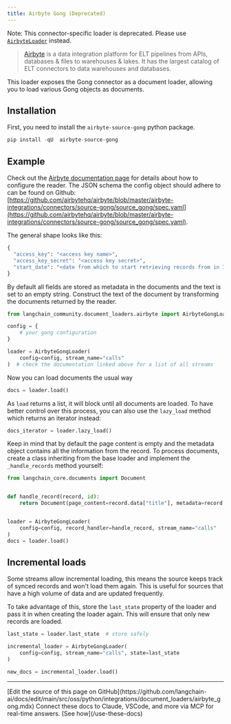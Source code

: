 ```yaml
---
title: Airbyte Gong (Deprecated)
---
```


Note: This connector-specific loader is deprecated. Please use [`AirbyteLoader`](/oss/python/integrations/document_loaders/airbyte) instead.

>[Airbyte](https://github.com/airbytehq/airbyte) is a data integration platform for ELT pipelines from APIs, databases & files to warehouses & lakes. It has the largest catalog of ELT connectors to data warehouses and databases.

This loader exposes the Gong connector as a document loader, allowing you to load various Gong objects as documents.

## Installation

First, you need to install the `airbyte-source-gong` python package.

```python
pip install -qU  airbyte-source-gong
```

## Example

Check out the [Airbyte documentation page](https://docs.airbyte.com/integrations/sources/gong/) for details about how to configure the reader.
The JSON schema the config object should adhere to can be found on Github: [https://github.com/airbytehq/airbyte/blob/master/airbyte-integrations/connectors/source-gong/source_gong/spec.yaml](https://github.com/airbytehq/airbyte/blob/master/airbyte-integrations/connectors/source-gong/source_gong/spec.yaml).

The general shape looks like this:

```python
{
  "access_key": "<access key name>",
  "access_key_secret": "<access key secret>",
  "start_date": "<date from which to start retrieving records from in ISO format, e.g. 2020-10-20T00:00:00Z>",
}
```

By default all fields are stored as metadata in the documents and the text is set to an empty string. Construct the text of the document by transforming the documents returned by the reader.

```python
from langchain_community.document_loaders.airbyte import AirbyteGongLoader

config = {
    # your gong configuration
}

loader = AirbyteGongLoader(
    config=config, stream_name="calls"
)  # check the documentation linked above for a list of all streams
```

Now you can load documents the usual way

```python
docs = loader.load()
```

As `load` returns a list, it will block until all documents are loaded. To have better control over this process, you can also use the `lazy_load` method which returns an iterator instead:

```python
docs_iterator = loader.lazy_load()
```

Keep in mind that by default the page content is empty and the metadata object contains all the information from the record. To process documents, create a class inheriting from the base loader and implement the `_handle_records` method yourself:

```python
from langchain_core.documents import Document


def handle_record(record, id):
    return Document(page_content=record.data["title"], metadata=record.data)


loader = AirbyteGongLoader(
    config=config, record_handler=handle_record, stream_name="calls"
)
docs = loader.load()
```

## Incremental loads

Some streams allow incremental loading, this means the source keeps track of synced records and won't load them again. This is useful for sources that have a high volume of data and are updated frequently.

To take advantage of this, store the `last_state` property of the loader and pass it in when creating the loader again. This will ensure that only new records are loaded.

```python
last_state = loader.last_state  # store safely

incremental_loader = AirbyteGongLoader(
    config=config, stream_name="calls", state=last_state
)

new_docs = incremental_loader.load()
```

---

<Callout icon="pen-to-square" iconType="regular">
    [Edit the source of this page on GitHub](https://github.com/langchain-ai/docs/edit/main/src/oss/python/integrations/document_loaders/airbyte_gong.mdx)
</Callout>
<Tip icon="terminal" iconType="regular">
    Connect these docs to Claude, VSCode, and more via MCP for    real-time answers. [See how](/use-these-docs)
</Tip>
